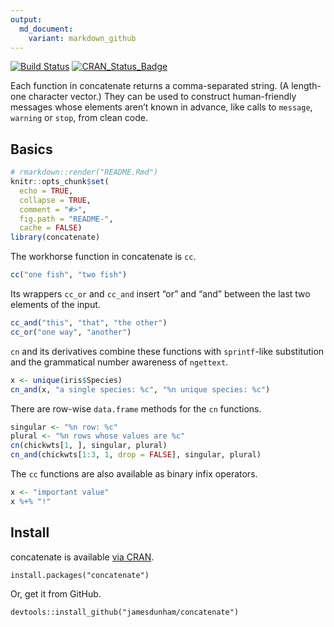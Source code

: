 ```yaml
---
output:
  md_document:
    variant: markdown_github
---
```

[![Build Status](https://travis-ci.org/jamesdunham/concatenate.svg?branch=master)](https://travis-ci.org/jamesdunham/concatenate)
[![CRAN_Status_Badge](http://www.r-pkg.org/badges/version/concatenate)](https://cran.r-project.org/package=concatenate)

Each function in concatenate returns a comma-separated string. (A length-one
character vector.) They can be used to construct human-friendly messages whose
elements aren't known in advance, like  calls to `message`, `warning` or `stop`,
from clean code.

## Basics

```r
# rmarkdown::render("README.Rmd")
knitr::opts_chunk$set(
  echo = TRUE,
  collapse = TRUE,
  comment = "#>",
  fig.path = "README-",
  cache = FALSE)
library(concatenate)
```

The workhorse function in concatenate is `cc`.
```r
cc("one fish", "two fish")
```

Its wrappers `cc_or` and `cc_and` insert "or" and "and" between the last two
elements of the input.
```r
cc_and("this", "that", "the other")
cc_or("one way", "another")
```

`cn` and its derivatives combine these functions with `sprintf`-like
substitution and the grammatical number awareness of `ngettext`.

```r
x <- unique(iris$Species)
cn_and(x, "a single species: %c", "%n unique species: %c")
```

There are row-wise `data.frame` methods for the `cn` functions.
```r
singular <- "%n row: %c"
plural <- "%n rows whose values are %c"
cn(chickwts[1, ], singular, plural)
cn_and(chickwts[1:3, 1, drop = FALSE], singular, plural)
```

The `cc` functions are also available as binary infix operators.
```r
x <- "important value"
x %+% "!"
```

## Install

concatenate is available
[via CRAN](https://cran.r-project.org/package=concatenate).
```
install.packages("concatenate")
```

Or, get it from GitHub.
```
devtools::install_github("jamesdunham/concatenate")
```
